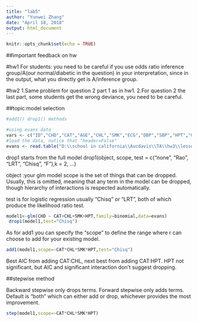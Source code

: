 ---
title: "lab5"
author: "Yunwei Zhang"
date: "April 18, 2018"
output: html_document
---

```{r setup, include=FALSE}
knitr::opts_chunk$set(echo = TRUE)
```

##important feedback on hw

#hw1
For students: you need to be careful if you use odds ratio inference group/A(our normal/diabetic in the question) in your interpretation, since in the output, what you directly get is A/inference group.

#hw2
1.Same problem for question 2 part 1 as in hw1.
2.For question 2 the last part, some students get the wrong deviance, you need to be careful.

##topic:model selection

```{r}
#add1() drop1() methods

#using evans data
vars <- c("ID","CHD","CAT","AGE","CHL","SMK","ECG","DBP","SBP","HPT","CH","CC")
#load the data, notice that "header=False"
evans <- read.table("D:\\school in california\\Aucdavis\\TA\\hw3\\lesson data.txt",header=F,col.names=vars)

```

drop1 starts from the full model
drop1(object, scope, test = c("none", "Rao", "LRT",
"Chisq", "F"),k = 2, ...)

object :your glm model
scope is the set of things that can be dropped. Usually,
this is omitted, meaning that any term in the model can be
dropped, though hierarchy of interactions is respected
automatically.

test is for logistic regression usually "Chisq" or "LRT",
both of which produce the likelihood ratio test.

```{r}
model1<-glm(CHD ~ CAT+CHL+SMK+HPT,family=binomial,data=evans)
 drop1(model1,test="Chisq")
```


As for add1 you can specify the "scope" to define the range where r can choose to add for your existing model.


```{r}
add1(model1,scope=~CAT*CHL*SMK*HPT,test="Chisq")
```

Best AIC from adding CAT:CHL, next best from adding CAT:HPT.
HPT not significant, but AIC and significant interaction don't suggest
dropping. 

##stepwise method


Backward stepwise only drops terms.
Forward stepwise only adds terms.
Default is "both" which can either add or drop,
whichever provides the most improvement.

```{r}
step(model1,scope=~CAT*CHL*SMK*HPT)
```























